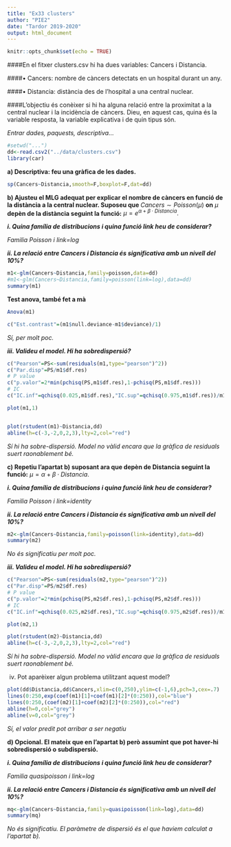 ```yaml
---
title: "Ex33 clusters"
author: "PIE2"
date: "Tardor 2019-2020"
output: html_document
---
```


```r
knitr::opts_chunk$set(echo = TRUE)
```

####En el fitxer clusters.csv hi ha dues variables: Cancers i Distancia. 

####• Cancers: nombre de càncers detectats en un hospital durant un any.

####• Distancia: distància des de l'hospital a una central nuclear.

####L'objectiu és conèixer si hi ha alguna relació entre la proximitat a la central nuclear i la incidència de càncers. Dieu, en aquest cas, quina és la variable resposta, la variable explicativa i de quin tipus són.

*Entrar dades, paquests, descriptiva...*

```r
#setwd("...")
dd<-read.csv2("../data/clusters.csv")
library(car)
```

**a) Descriptiva: feu una gràfica de les dades.**

```r
sp(Cancers~Distancia,smooth=F,boxplot=F,dat=dd)
```


**b) Ajusteu el MLG adequat per explicar el nombre de càncers en funció de la distància a la central nuclear. Suposeu que **$Cancers\sim Poisson\left(\mu\right)$ **on** $\mu$ **depèn de la distància seguint la funció:** $\mu=e^{\alpha+\beta\cdot Distancia}.$ 

***i. Quina família de distribucions i quina funció link heu de considerar?***

*Familia Poisson i link=log* 

***ii. La relació entre Cancers i Distancia és significativa amb un nivell del 10%?***

```r
m1<-glm(Cancers~Distancia,family=poisson,data=dd)
#m1<-glm(Cancers~Distancia,family=poisson(link=log),data=dd)
summary(m1)
```

**Test anova, també fet a mà**

```r
Anova(m1)

c("Est.contrast"=(m1$null.deviance-m1$deviance)/1)
```


*Sí, per molt poc.*

***iii. Valideu el model. Hi ha sobredispersió?***

```r
c("Pearson"=PS<-sum(residuals(m1,type="pearson")^2))
c("Par.disp"=PS/m1$df.res)
# P value
c("p.valor"=2*min(pchisq(PS,m1$df.res),1-pchisq(PS,m1$df.res)))
# IC
c("IC.inf"=qchisq(0.025,m1$df.res),"IC.sup"=qchisq(0.975,m1$df.res))/m1$df.res

plot(m1,1)


plot(rstudent(m1)~Distancia,dd)
abline(h=c(-3,-2,0,2,3),lty=2,col="red")
```

*Sí hi ha sobre-dispersió. Model no vàlid encara que la gràfica de residuals suert raonablement bé.*

**c) Repetiu l'apartat b) suposant ara que \mu depèn de Distancia seguint la funció:** $\mu=\alpha+\beta\cdot Distancia$. 

***i. Quina família de distribucions i quina funció link heu de considerar?***

*Familia Poisson i link=identity* 

***ii. La relació entre Cancers i Distancia és significativa amb un nivell del 10%?***

```r
m2<-glm(Cancers~Distancia,family=poisson(link=identity),data=dd)
summary(m2)
```

*No és significatiu per molt poc.*

***iii. Valideu el model. Hi ha sobredispersió?***

```r
c("Pearson"=PS<-sum(residuals(m2,type="pearson")^2))
c("Par.disp"=PS/m2$df.res)
# P value
c("p.valor"=2*min(pchisq(PS,m2$df.res),1-pchisq(PS,m2$df.res)))
# IC
c("IC.inf"=qchisq(0.025,m2$df.res),"IC.sup"=qchisq(0.975,m2$df.res))/m1$df.res

plot(m2,1)

plot(rstudent(m2)~Distancia,dd)
abline(h=c(-3,-2,0,2,3),lty=2,col="red")
```

*Sí hi ha sobre-dispersió. Model no vàlid encara que la gràfica de residuals suert raonablement bé.*

iv. Pot aparèixer algun problema utilitzant aquest model? 

```r
plot(dd$Distancia,dd$Cancers,xlim=c(0,250),ylim=c(-1,6),pch=3,cex=.7)
lines(0:250,exp(coef(m1)[1]+coef(m1)[2]*(0:250)),col="blue")
lines(0:250,(coef(m2)[1]+coef(m2)[2]*(0:250)),col="red")
abline(h=0,col="grey")
abline(v=0,col="grey")
```

*Sí, el valor predit pot arribar a ser negatiu*

**d) Opcional. El mateix que en l'apartat b) però assumint que pot haver-hi sobredispersió o subdispersió.** 

***i. Quina família de distribucions i quina funció link heu de considerar?***

*Familia quasipoisson i link=log* 

***ii. La relació entre Cancers i Distancia és significativa amb un nivell del 10%?*** 

```r
mq<-glm(Cancers~Distancia,family=quasipoisson(link=log),data=dd)
summary(mq)
```

*No és significatiu. El paràmetre de dispersió és el que haviem calculat a l'apartat b).*
